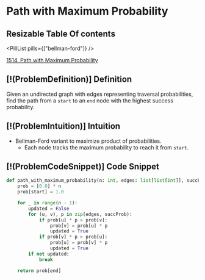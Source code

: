 # Path with Maximum Probability

## Resizable Table Of contents

<DifficultyBadge difficulty="medium" />

<PillList pills={["bellman-ford"]} />

[1514. Path with Maximum Probability](https://leetcode.com/problems/path-with-maximum-probability)

## [!(ProblemDefinition)] Definition

Given an undirected graph with edges representing traversal probabilities, find the path from a `start` to an `end` node with the highest success probability.

## [!(ProblemIntuition)] Intuition

- Bellman-Ford variant to maximize product of probabilities.
    - Each node tracks the maximum probability to reach it from `start`.

## [!(ProblemCodeSnippet)] Code Snippet

```python meta="source=problems/1514-path-with-maximum-probability/solution.py"
def path_with_maximum_probability(n: int, edges: list[list[int]], succProb: list[float], start: int, end: int) -> float:
    prob = [0.0] * n
    prob[start] = 1.0

    for _ in range(n - 1):
        updated = False
        for (u, v), p in zip(edges, succProb):
            if prob[u] * p > prob[v]:
                prob[v] = prob[u] * p
                updated = True
            if prob[v] * p > prob[u]:
                prob[u] = prob[v] * p
                updated = True
        if not updated:
            break

    return prob[end]
```

